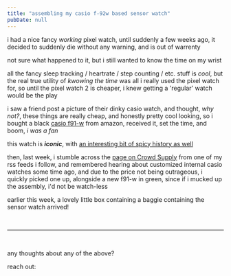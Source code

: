 ```yaml
---
title: "assembling my casio f-92w based sensor watch"
pubDate: null
---
```



i had a nice fancy _working_ pixel watch, until suddenly a few weeks ago, it decided to suddenly die without any warning, and is out of warrenty

not sure what happened to it, but i still wanted to know the time on my wrist

all the fancy sleep tracking / heartrate / step counting / etc. stuff is _cool_, but the real true utility of _kwowing the time_ was all i really used the pixel watch for,
so until the pixel watch 2 is cheaper, i knew getting a 'regular' watch would be the play

i saw a friend post a picture of their dinky casio watch, and thought, _why not?_, these things are really cheap, and honestly pretty cool looking, so i bought a black
[casio f91-w](https://en.wikipedia.org/wiki/Casio_F-91W) from amazon, received it, set the time, and boom, _i was a fan_

this watch is _**iconic**_, with [an interesting bit of spicy history as well](https://en.wikipedia.org/wiki/Casio_F-91W#Usage_in_terrorism)


<BabbleImage
  src={watch}
  alt="TODO"
  caption="the f-91w in all its glory"
  containerHeight="20rem"
  credits="Ashley Pomeroy"
  creditsUrl="https://en.wikipedia.org/wiki/Casio_F-91W#/media/File:Casio_F-91W_5051.jpg"
/>

then, last week, i stumble across the [page on Crowd Supply](https://www.crowdsupply.com/oddly-specific-objects/sensor-watch) from one of my rss feeds i follow,
and remembered hearing about customized internal casio watches some time ago, and due to the price not being outrageous, i quickly picked one up, alongside a new
f91-w in green, since if i mucked up the assembly, i'd not be watch-less


<BabbleImage src={sensorWatchInBag} alt="TODO" />

earlier this week, a lovely little box containing a baggie containing the sensor watch arrived!

<br />

---

<br />

any thoughts about any of the above?

reach out:


<Letterbird />

